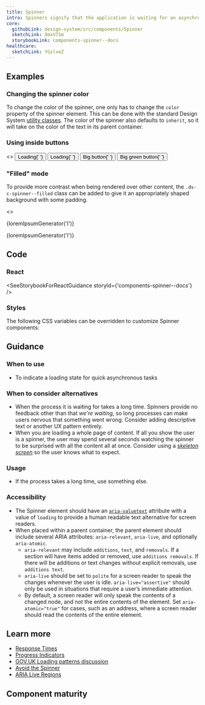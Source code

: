```yaml
---
title: Spinner
intro: Spinners signify that the application is waiting for an asynchronous operation to complete.
core:
  githubLink: design-system/src/components/Spinner
  sketchLink: OmxV71m
  storybookLink: components-spinner--docs
healthcare:
  sketchLink: YGzlveZ
---
```



## Examples

<StorybookExample componentName="spinner" storyId="components-spinner--default-spinner" />

### Changing the spinner color

To change the color of the spinner, one only has to change the `color` property of the spinner element. This can be done with the standard Design System [utility classes](/foundation/color/). The color of the spinner also defaults to `inherit`, so it will take on the color of the text in its parent container.

### Using inside buttons

<EmbeddedExample>
  <>
    <Button className="ds-u-margin-right--2">
      <Spinner size="small" /> Loading{' '}
    </Button>
    <Button variation="primary" className="ds-u-margin-right--2">
      <Spinner size="small" inversed /> Loading{' '}
    </Button>
    <Button size="big" className="ds-u-margin-right--2">
      <Spinner /> Big button{' '}
    </Button>
    <Button size="big" variation="success" className="ds-u-margin-right--2">
      <Spinner /> Big green button{' '}
    </Button>
  </>
</EmbeddedExample>

### "Filled" mode

To provide more contrast when being rendered over other content, the `.ds-c-spinner--filled` class can be added to give it an appropriately shaped background with some padding.

<EmbeddedExample>
  <>
    <div
      class="ds-u-fill--background-inverse ds-u-color--base-inverse ds-u-padding--2"
      style="position: relative"
    >
      <p>{loremIpsumGenerator('l')}</p>
      <div
        class="ds-u-display--flex ds-u-justify-content--center ds-u-align-items--center"
        style="position: absolute; width: 100%; height: 100%; top: 0; left: 0"
      >
        <Spinner filled aria-valuetext="Loading" />
      </div>
    </div>
    <div class="ds-u-padding--2" style="position: relative">
      <p>{loremIpsumGenerator('l')}</p>
      <div
        class="ds-u-display--flex ds-u-justify-content--center ds-u-align-items--center"
        style="position: absolute; width: 100%; height: 100%; top: 0; left: 0"
      >
        <Spinner filled inversed aria-valuetext="Loading" />
      </div>
    </div>
  </>
</EmbeddedExample>

## Code

### React

<SeeStorybookForReactGuidance storyId={'components-spinner--docs'} />

### Styles

The following CSS variables can be overridden to customize Spinner components:

<ComponentThemeOptions componentname="spinner" />

## Guidance

### When to use

- To indicate a loading state for quick asynchronous tasks

### When to consider alternatives

- When the process it is waiting for takes a long time. Spinners provide no feedback other than that _we're waiting_, so long processes can make users nervous that something went wrong. Consider adding descriptive text or another UX pattern entirely.
- When you are loading a whole page of content. If all you show the user is a spinner, the user may spend several seconds watching the spinner to be surprised with all the content all at once. Consider using a [_skeleton screen_](https://www.lukew.com/ff/entry.asp?1797) so the user knows what to expect.

### Usage

- If the process takes a long time, use something else.

### Accessibility

- The Spinner element should have an [`aria-valuetext`](https://developer.mozilla.org/en-US/docs/Web/Accessibility/ARIA/ARIA_Techniques/Using_the_aria-valuetext_attribute) attribute with a value of `loading` to provide a human readable text alternative for screen readers.
- When placed within a parent container, the parent element should include several ARIA attributes: `aria-relevant`, `aria-live`, and optionally `aria-atomic`.
  - `aria-relevant` may include `additions`, `text`, and `removals`. If a section will have items added or removed, use `additions removals`. If there will be additions or text changes without explicit removals, use `additions text`.
  - `aria-live` should be set to `polite` for a screen reader to speak the changes whenever the user is idle. `aria-live="assertive"` should only be used in situations that require a user&rsquo;s immediate attention.
  - By default, a screen reader will only speak the contents of a changed node, and not the entire contents of the element. Set `aria-atomic="true"` for cases, such as an address, where a screen reader should read the contents of the entire element.

## Learn more

- [Response Times](https://www.nngroup.com/articles/response-times-3-important-limits/)
- [Progress Indicators](https://www.nngroup.com/articles/progress-indicators/)
- [GOV.UK Loading patterns discussion](https://paper.dropbox.com/doc/Loading-patterns-v0x8Xych1PbZQXOlbP3L6)
- [Avoid the Spinner](https://www.lukew.com/ff/entry.asp?1797)
- [ARIA Live Regions](https://developer.mozilla.org/en-US/docs/Web/Accessibility/ARIA/ARIA_Live_Regions)

## Component maturity

<MaturityChecklist
  a11yStandards={true}
  color={true}
  forcedColors={true}
  screenReaders={true}
  keyboardNavigable={true}
  storybook={true}
  responsive={true}
  spanish={true}
  completeUiKit={false}
  responsiveUiKit={false}
  tokensInCode={true}
  tokensInSketch={true}
/>
